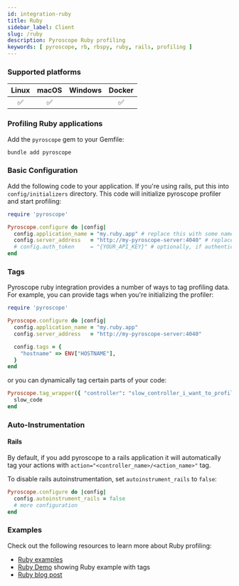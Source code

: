 ```yaml
---
id: integration-ruby
title: Ruby
sidebar_label: Client
slug: /ruby
description: Pyroscope Ruby profiling
keywords: [ pyroscope, rb, rbspy, ruby, rails, profiling ]
---
```





### Supported platforms

| Linux | macOS | Windows | Docker |
|:-----:|:-----:|:-------:|:------:|
|   ✅  |   ✅  |         |   ✅   |

### Profiling Ruby applications

Add the `pyroscope` gem to your Gemfile:

```bash
bundle add pyroscope
```

### Basic Configuration

Add the following code to your application. If you're using rails, put this into `config/initializers` directory. This code will initialize pyroscope profiler and start profiling:

```ruby
require 'pyroscope'

Pyroscope.configure do |config|
  config.application_name = "my.ruby.app" # replace this with some name for your application
  config.server_address   = "http://my-pyroscope-server:4040" # replace this with the address of your pyroscope server
  # config.auth_token     = "{YOUR_API_KEY}" # optionally, if authentication is enabled, specify the API key
end
```

### Tags

Pyroscope ruby integration provides a number of ways to tag profiling data. For example, you can provide tags when you're initializing the profiler:

```ruby
require 'pyroscope'

Pyroscope.configure do |config|
  config.application_name = "my.ruby.app"
  config.server_address   = "http://my-pyroscope-server:4040"

  config.tags = {
    "hostname" => ENV["HOSTNAME"],
  }
end
```

or you can dynamically tag certain parts of your code:

```ruby
Pyroscope.tag_wrapper({ "controller": "slow_controller_i_want_to_profile" }) do
  slow_code
end
```

### Auto-Instrumentation

#### Rails

By default, if you add pyroscope to a rails application it will automatically tag your actions with `action="<controller_name>/<action_name>"` tag.

To disable rails autoinstrumentation, set `autoinstrument_rails` to `false`:
```ruby
Pyroscope.configure do |config|
  config.autoinstrument_rails = false
  # more configuration
end

```

### Examples

Check out the following resources to learn more about Ruby profiling:
- [Ruby examples](https://github.com/pyroscope-io/pyroscope/tree/main/examples/ruby)
- [Ruby Demo](https://demo.pyroscope.io/?query=rideshare-app-ruby.cpu%7B%7D) showing Ruby example with tags
- [Ruby blog post](/blog/profiling-with-pyroscopes-ruby-gem)

<Flamegraph profileData={RubyNative}></Flamegraph>

